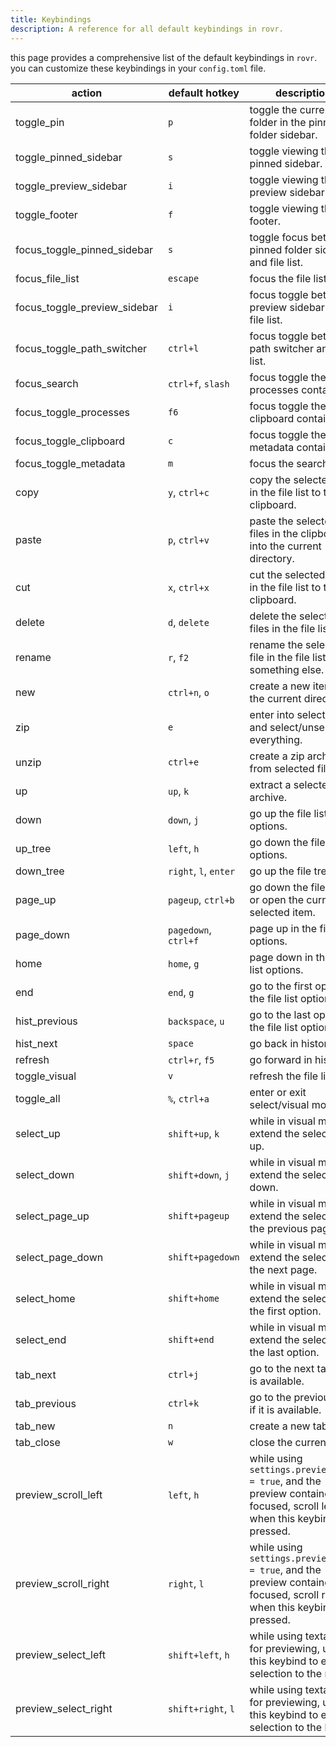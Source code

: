 ---
title: Keybindings
description: A reference for all default keybindings in rovr.
---

this page provides a comprehensive list of the default keybindings in `rovr`. you can customize these keybindings in your `config.toml` file.

| action                       | default hotkey        | description                                                                                                                  |
| ---------------------------- | --------------------- | ---------------------------------------------------------------------------------------------------------------------------- |
| toggle_pin                   | `p`                   | toggle the current folder in the pinned folder sidebar.                                                                      |
| toggle_pinned_sidebar        | `s`                   | toggle viewing the pinned sidebar.                                                                                           |
| toggle_preview_sidebar       | `i`                   | toggle viewing the preview sidebar.                                                                                          |
| toggle_footer                | `f`                   | toggle viewing the footer.                                                                                                   |
| focus_toggle_pinned_sidebar  | `s`                   | toggle focus between pinned folder sidebar and file list.                                                                    |
| focus_file_list              | `escape`              | focus the file list.                                                                                                         |
| focus_toggle_preview_sidebar | `i`                   | focus toggle between preview sidebar and file list.                                                                          |
| focus_toggle_path_switcher   | `ctrl+l`              | focus toggle between path switcher and file list.                                                                            |
| focus_search                 | `ctrl+f`, `slash`     | focus toggle the processes container.                                                                                        |
| focus_toggle_processes       | `f6`                  | focus toggle the clipboard container.                                                                                        |
| focus_toggle_clipboard       | `c`                   | focus toggle the metadata container.                                                                                         |
| focus_toggle_metadata        | `m`                   | focus the search bar.                                                                                                        |
| copy                         | `y`, `ctrl+c`         | copy the selected files in the file list to the clipboard.                                                                   |
| paste                        | `p`, `ctrl+v`         | paste the selected files in the clipboard into the current directory.                                                        |
| cut                          | `x`, `ctrl+x`         | cut the selected files in the file list to the clipboard.                                                                    |
| delete                       | `d`, `delete`         | delete the selected files in the file list.                                                                                  |
| rename                       | `r`, `f2`             | rename the selected file in the file list to something else.                                                                 |
| new                          | `ctrl+n`, `o`         | create a new item in the current directory.                                                                                  |
| zip                          | `e`                   | enter into select mode and select/unselect everything.                                                                       |
| unzip                        | `ctrl+e`              | create a zip archive from selected files.                                                                                    |
| up                           | `up`, `k`             | extract a selected zip archive.                                                                                              |
| down                         | `down`, `j`           | go up the file list options.                                                                                                 |
| up_tree                      | `left`, `h`           | go down the file list options.                                                                                               |
| down_tree                    | `right`, `l`, `enter` | go up the file tree.                                                                                                         |
| page_up                      | `pageup`, `ctrl+b`    | go down the file tree, or open the currently selected item.                                                                  |
| page_down                    | `pagedown`, `ctrl+f`  | page up in the file list options.                                                                                            |
| home                         | `home`, `g`           | page down in the file list options.                                                                                          |
| end                          | `end`, `g`            | go to the first option in the file list options.                                                                             |
| hist_previous                | `backspace`, `u`      | go to the last option in the file list options.                                                                              |
| hist_next                    | `space`               | go back in history.                                                                                                          |
| refresh                      | `ctrl+r`, `f5`        | go forward in history.                                                                                                       |
| toggle_visual                | `v`                   | refresh the file list.                                                                                                       |
| toggle_all                   | `%`, `ctrl+a`         | enter or exit select/visual mode.                                                                                            |
| select_up                    | `shift+up`, `k`       | while in visual mode, extend the selection up.                                                                               |
| select_down                  | `shift+down`, `j`     | while in visual mode, extend the selection down.                                                                             |
| select_page_up               | `shift+pageup`        | while in visual mode, extend the selection to the previous page.                                                             |
| select_page_down             | `shift+pagedown`      | while in visual mode, extend the selection to the next page.                                                                 |
| select_home                  | `shift+home`          | while in visual mode, extend the selection to the first option.                                                              |
| select_end                   | `shift+end`           | while in visual mode, extend the selection to the last option.                                                               |
| tab_next                     | `ctrl+j`              | go to the next tab, if it is available.                                                                                      |
| tab_previous                 | `ctrl+k`              | go to the previous tab, if it is available.                                                                                  |
| tab_new                      | `n`                   | create a new tab.                                                                                                            |
| tab_close                    | `w`                   | close the current tab.                                                                                                       |
| preview_scroll_left          | `left`, `h`           | while using `settings.preview_full = true`, and the preview container is focused, scroll left when this keybind is pressed.  |
| preview_scroll_right         | `right`, `l`          | while using `settings.preview_full = true`, and the preview container is focused, scroll right when this keybind is pressed. |
| preview_select_left          | `shift+left`, `h`     | while using textarea for previewing, use this keybind to extend selection to the right.                                      |
| preview_select_right         | `shift+right`, `l`    | while using textarea for previewing, use this keybind to extend selection to the left.                                       |
